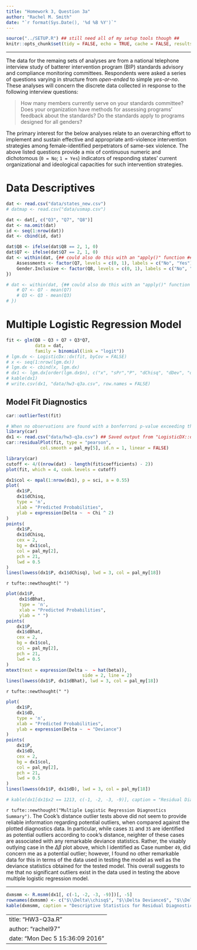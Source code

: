 ```yaml
---
title: "Homework 3, Question 3a"
author: "Rachel M. Smith"
date: "`r format(Sys.Date(), '%d %B %Y')`"
---
```



```r
source("../SETUP.R") ## still need all of my setup tools though ##
knitr::opts_chunk$set(tidy = FALSE, echo = TRUE, cache = FALSE, results = 'asis', Rplot = NULL, dev = 'pdf', fig.path = "graphics/HW3/q1b-", fig.width = 7, fig.height = 7, out.width = "\\linewidth")
```


-----

The data for the remaing sets of analyses are from a national telephone interview study of batterer intervention program (BIP) standards advisory and compliance monitoring committees. Respondents were asked a series of questions varying in structure from _open-ended_ to simple _yes-or-no_. These analyses will concern the discrete data collected in response to the following interview questions:

> How many members currently serve on your standards committee?
> Does your organization have methods for assessing programs’ feedback about the standards?
> Do the standards apply to programs designed for all genders?

The primary interest for the below analyses relate to an overarching effort to implement and sustain effective and appropriate anti-violence intervention strategies among female-identified perpetrators of same-sex violence. The above listed questions provide a mix of continuous numeric and dichotomous (`0 = No`; `1 = Yes`) indicators of responding states' current organizational and ideological capacities for such intervention strategies. 

# Data Descriptives



```r
dat <- read.csv("data/states_new.csv")
# datmap <- read.csv("data/usmap.csv")

dat <- dat[, c("Q3", "Q7", "Q8")]
dat <- na.omit(dat)
id <- seq(1:nrow(dat))
dat <- cbind(id, dat)
```




```r
dat$Q8 <- ifelse(dat$Q8 == 2, 1, 0)
dat$Q7 <- ifelse(dat$Q7 == 2, 1, 0)
dat <- within(dat, {## could also do this with an "apply()" function ##
    Assessments <- factor(Q7, levels = c(0, 1), labels = c("No", "Yes"))
    Gender.Inclusive <- factor(Q8, levels = c(0, 1), labels = c("No", "Yes"))
})

# dat <- within(dat, {## could also do this with an "apply()" function ##
    # Q7 <- Q7 - mean(Q7)
    # Q3 <- Q3 - mean(Q3)
# })
```

# Multiple Logistic Regression Model



```r
fit <- glm(Q8 ~ Q3 + Q7 + Q3*Q7, 
           data = dat, 
           family = binomial(link = "logit")) 
# lgm.dx <- LogisticDx::dx(fit, byCov = FALSE)
# x <- seq(1:nrow(lgm.dx))
# lgm.dx <- cbind(x, lgm.dx)
# dx1 <- lgm.dx[order(lgm.dx$n), c("x", "sPr","P", "dChisq", "dDev", "dBhat")] %>% round(5)
# kable(dx1)
# write.csv(dx1, "data/hw3-q3a.csv", row.names = FALSE)
```



\newpage

## Model Fit Diagnostics



```r
car::outlierTest(fit)
```




```r
# When no observations are found with a bonferroni p-value exceeding the cutoff, the *one* with the largest Studentized residual is reported. ##
library(car)
dx1 <- read.csv("data/hw3-q3a.csv") ## Saved output from "LogisticDX::dx()" ##
car::residualPlot(fit, type = "pearson",
             col.smooth = pal_my[5], id.n = 1, linear = FALSE)
```




```r
library(car)
cutoff <- 4/((nrow(dat) - length(fit$coefficients) - 2))
plot(fit, which = 4, cook.levels = cutoff)
```



```r

dx1$col <- mpal(1:nrow(dx1), p = sci, a = 0.55)
plot(
    dx1$P,
    dx1$dChisq,
    type = 'n',
    xlab = "Predicted Probabilities",
    ylab = expression(Delta ~  ~ Chi ^ 2)
)
points(
    dx1$P,
    dx1$dChisq,
    cex = 2,
    bg = dx1$col,
    col = pal_my[2],
    pch = 21,
    lwd = 0.5
)
lines(lowess(dx1$P, dx1$dChisq), lwd = 3, col = pal_my[18])
```



`r tufte::newthought(" ")`


```r
plot(dx1$P,
     dx1$dBhat,
     type = 'n',
     xlab = "Predicted Probabilities",
     ylab = " ")
points(
    dx1$P,
    dx1$dBhat,
    cex = 2,
    bg = dx1$col,
    col = pal_my[2],
    pch = 21,
    lwd = 0.5
)
mtext(text = expression(Delta ~  ~ hat(beta)), 
     						 side = 2, line = 2)
lines(lowess(dx1$P, dx1$dBhat), lwd = 3, col = pal_my[18])
```



`r tufte::newthought(" ")`


```r
plot(
    dx1$P,
    dx1$dD,
    type = 'n',
    xlab = "Predicted Probabilities",
    ylab = expression(Delta ~  ~ "Deviance")
)
points(
    dx1$P,
    dx1$dD,
    cex = 2,
    bg = dx1$col,
    col = pal_my[2],
    pch = 21,
    lwd = 0.5
)
lines(lowess(dx1$P, dx1$dD), lwd = 3, col = pal_my[18])
```




```r
# kable(dx1[dx1$x2 == 1213, c(-1, -2, -3, -9)], caption = "Residual Diagnostic Statistics for Case No. 1046", col.names = c("Standardized Pearson Residual", "Predicted Probability", "$\\Delta\\chisq$", "$\\Delta Deviance$", "$\\Delta\\hat{\\beta}$"))
```




`r tufte::newthought("Multiple Logistic Regression Diagnostics Summary")`. The Cook's distance outlier tests above did not seem to provide reliable information regarding potential outliers, when compared against the plotted diagnostics data. In particular, while cases `31` and `35` are identified as potential outliers according to cook's distance, neighter of these cases are associated with any remarkable deviance statistics. Rather, the visably outlying case in the $\Delta\beta$ plot above, which I identified as Case number `49`, did concern me as a potential outlier; however, I found no other remarkable data for this in terms of the data used in testing the model as well as the deviance statistics obtained for the tested model. This overall suggests to me that no significant outliers exist in the data used in testing the above multiple logistic regression model.

-----


```r
dxmsmm <- R.msmm(dx1[, c(-1, -2, -3, -9)])[, -5]
rownames(dxmsmm) <- c("$\\Delta\\chisq$", "$\\Delta Deviance$", "$\\Delta\\hat{\\beta}$")
kable(dxmsmm, caption = "Descriptive Statistics for Residual Diagnostics")
```



---
title: "HW3-Q3a.R"
author: "rachel97"
date: "Mon Dec  5 15:36:09 2016"
---

